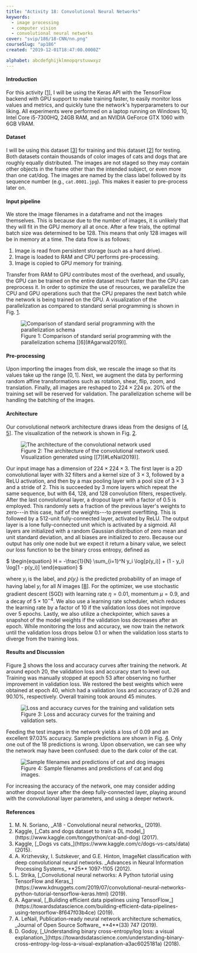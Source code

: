 ```yaml
---
title: "Activity 18: Convolutional Neural Networks"
keywords:
  - image processing
  - computer vision
  - convolutional neural networks
cover: "svip/186/18-CNN/nn.png"
courseSlug: "ap186"
created: "2019-12-01T18:47:00.0000Z"

alphabet: abcdefghijklmnopqrstuvwxyz
---
```



#### Introduction

For this activity [[1](#Soriano2019)], I will be using the Keras API with the TensorFlow backend with GPU support to
make training faster, to easily monitor loss values and metrics, and quickly tune the network's hyperparameters to our
liking. All experiments were performed on a laptop running on Windows 10, Intel Core i5-7300HQ, 24GB RAM, and an NVIDIA
GeForce GTX 1060 with 6GB VRAM.

#### Dataset

I will be using this dataset [[3](#Kaggle2015)] for training and this dataset [[2](#Kaggle2017)] for testing. Both
datasets contain thousands of color images of cats and dogs that are roughly equally distributed. The images are not
staged so they may contain other objects in the frame other than the intended subject, or even more than one cat/dog.
The images are named by the class label followed by its sequence number (e.g., `cat.0001.jpg`). This makes it easier to
pre-process later on.

#### Input pipeline

We store the image filenames in a dataframe and not the images themselves. This is because due to the number of images,
it is unlikely that they will fit in the GPU memory all at once. After a few trials, the optimal batch size was
determined to be 128. This means that only 128 images will be in memory at a time. The data flow is as follows:

1. Image is read from persistent storage (such as a hard drive).
2. Image is loaded to RAM and CPU performs pre-processing.
3. Image is copied to GPU memory for training.

Transfer from RAM to GPU contributes most of the overhead, and usually, the GPU can be trained on the entire dataset
much faster than the CPU can preprocess it. In order to optimize the use of resources, we parallelize the CPU and GPU
operations such that the CPU prepares the next batch while the network is being trained on the GPU. A visualization of
the parallelization as compared to standard serial programming is shown in Fig.&nbsp;[1](#fig-parallelize).

<figure id="fig-parallelize" class="container">
  <img
    src={buildCldUrl("svip/186/18-CNN/parallelize.png")}
    alt="Comparison of standard serial programming with the parallelization schema"
    class="mx-auto"
  />
  <figcaption class="text-center">
    Figure 1: Comparison of standard serial programming with the parallelization schema [[6](#Agarwal2019)].
  </figcaption>
</figure>

#### Pre-processing

Upon importing the images from disk, we rescale the image so that its values take up the range $[0, 1]$. Next, we
augment the data by performing random affine transformations such as rotation, shear, flip, zoom, and translation.
Finally, all images are reshaped to $224 \times 224$ px. 20% of the training set will be reserved for validation. The
parallelization scheme will be handling the batching of the images.

#### Architecture

Our convolutional network architecture draws ideas from the designs of [[4](#Krizhevsky2012), [5](#Strika2019)]. The
visualization of the network is shown in Fig.&nbsp;[2](#fig-architecture).

<figure id="fig-architecture" class="container">
  <img
    src={buildCldUrl("svip/186/18-CNN/nn.png")}
    alt="The architecture of the convolutional network used"
    class="mx-auto"
  />
  <figcaption class="text-center">
    Figure 2: The architecture of the convolutional network used. Visualization generated using [[7](#LeNail2019)].
  </figcaption>
</figure>

Our input image has a dimension of $224 \times 224 \times 3$. The first layer is a 2D convolutional layer with 32
filters and a kernel size of $3 \times 3$, followed by a ReLU activation, and then by a max pooling layer with a pool
size of $3 \times 3$ and a stride of 2. This is succeeded by 3 more layers which repeat the same sequence, but with 64,
128, and 128 convolution filters, respectively. After the last convolutional layer, a dropout layer with a factor of 0.5
is employed. This randomly sets a fraction of the previous layer's weights to zero---in this case, half of the
weights---to prevent overfitting. This is followed by a 512-unit fully-connected layer, activated by ReLU. The output
layer is a lone fully-connected unit which is activated by a sigmoid. All layers are initialized with a random Gaussian
distribution of zero mean and unit standard deviation, and all biases are initialized to zero. Because our output has
only one node but we expect it return a binary value, we select our loss function to be the binary cross entropy,
defined as

<span id="eq-loss" class="mx-auto">
$
\begin{equation}
  H = -\frac{1}{N} \sum_{i=1}^N y_i \log[p(y_i)] + (1 - y_i) \log[1 - p(y_i)]
\end{equation}
$
</span>

where $y_i$ is the label, and $p(y_i)$ is the predicted probability of an image of having label $y_i$ for all $N$ images
[[8](#Godoy2018)]. For the optimizer, we use stochastic gradient descent (SGD) with learning rate $\eta = 0.01$,
momentum $\mu = 0.9$, and a decay of $5 \times 10^{-4}$. We also use a learning rate scheduler, which reduces the
learning rate by a factor of 10 if the validation loss does not improve over 5 epochs. Lastly, we also utilize a
checkpointer, which saves a snapshot of the model weights if the validation loss decreases after an epoch. While
monitoring the loss and accuracy, we now train the network until the validation loss drops below 0.1 or when the
validation loss starts to diverge from the training loss.

#### Results and Discussion

Figure&nbsp;[3](#fig-loss-curves) shows the loss and accuracy curves after training the network. At around epoch 20, the
validation loss and accuracy start to level out. Training was manually stopped at epoch 53 after observing no further
improvement in validation loss. We restored the best weights which were obtained at epoch 40, which had a validation
loss and accuracy of 0.26 and 90.10%, respectively. Overall training took around 45 minutes.

<figure id="fig-loss-curves" class="container">
  <img
    src={buildCldUrl("svip/186/18-CNN/loss-acc.png")}
    alt="Loss and accuracy curves for the training and validation sets"
    class="mx-auto"
  />
  <figcaption class="text-center">
    Figure 3: Loss and accuracy curves for the training and validation sets.
  </figcaption>
</figure>

Feeding the test images in the network yields a loss of 0.09 and an excellent 97.03% accuracy. Sample predictions
are shown in Fig.&nbsp;[4](#fig-outputs). Only one out of the 18 predictions is wrong. Upon observation, we can see why
the network may have been confused: due to the dark color of the cat.

<figure id="fig-outputs" class="container">
  <img
    src={buildCldUrl("svip/186/18-CNN/outputs.png")}
    alt="Sample filenames and predictions of cat and dog images"
    class="mx-auto"
  />
  <figcaption class="text-center">
    Figure 4: Sample filenames and predictions of cat and dog images.
  </figcaption>
</figure>

For increasing the accuracy of the network, one may consider adding another dropout layer after the deep fully-connected
layer, playing around with the convolutional layer parameters, and using a deeper network.

#### References

<ol className="reference">
  <li id="Soriano2019">M. N. Soriano, _A18 - Convolutional neural networks_ (2019).</li>
  <li id="Kaggle2017">
    Kaggle,
    [_Cats and dogs dataset to train a DL model_](https://www.kaggle.com/tongpython/cat-and-dog)
    (2017).
  </li>
  <li id="Kaggle2015">
    Kaggle,
    [_Dogs vs cats_](https://www.kaggle.com/c/dogs-vs-cats/data)
    (2015).
  </li>
  <li id="Krizhevsky2012">
    A. Krizhevsky, I. Sutskever, and G.E. Hinton,
    ImageNet classification with deep convolutional neural networks.
    _Advances in Neural Information Processing Systems_ **25** 1097-1105 (2012).
  </li>
  <li id="Strika2019">
    L. Strika,
    [_Convolutional neural networks: A Python tutorial using TensorFlow and Keras_](https://www.kdnuggets.com/2019/07/convolutional-neural-networks-python-tutorial-tensorflow-keras.html)
    (2019).
  </li>
  <li id="Agarwal2019">
    A. Agarwal,
    [_Building efficient data pipelines using TensorFlow_](https://towardsdatascience.com/building-efficient-data-pipelines-using-tensorflow-8f647f03b4ce)
    (2019).
  </li>
  <li id="LeNail2019">
    A. LeNail, Publication-ready neural network architecture schematics,
    _Journal of Open Source Software_ **4**(33) 747 (2019).
  </li>
  <li id="Godoy2018">
    D. Godoy,
    [_Understanding binary cross-entropy/log loss: a visual explanation_](https://towardsdatascience.com/understanding-binary-cross-entropy-log-loss-a-visual-explanation-a3ac6025181a)
    (2018).
  </li>
</ol>
